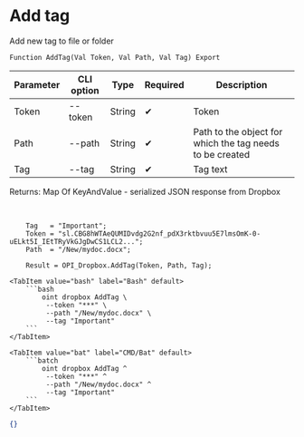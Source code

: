 ﻿---
sidebar_position: 2
---


# Add tag
 Add new tag to file or folder



`Function AddTag(Val Token, Val Path, Val Tag) Export`

  | Parameter | CLI option | Type | Required | Description |
  |-|-|-|-|-|
  | Token | --token | String | &#x2714; | Token |
  | Path | --path | String | &#x2714; | Path to the object for which the tag needs to be created |
  | Tag | --tag | String | &#x2714; | Tag text |

  
  Returns:  Map Of KeyAndValue - serialized JSON response from Dropbox

<br/>




```bsl title="1C:Enterprise/OneScript code example"
    Tag   = "Important";
    Token = "sl.CBG8hWTAeQUMIDvdg2G2nf_pdX3rktbvuu5E7lmsOmK-0-uELkt5I_IEtTRyVkGJgDwCS1LCL2...";
    Path  = "/New/mydoc.docx";

    Result = OPI_Dropbox.AddTag(Token, Path, Tag);
```
 

 <Tabs>
  
    <TabItem value="bash" label="Bash" default>
        ```bash
            oint dropbox AddTag \
             --token "***" \
             --path "/New/mydoc.docx" \
             --tag "Important"
        ```
    </TabItem>
  
    <TabItem value="bat" label="CMD/Bat" default>
        ```batch
            oint dropbox AddTag ^
             --token "***" ^
             --path "/New/mydoc.docx" ^
             --tag "Important"
        ```
    </TabItem>
</Tabs>


```json title="Result"
{}
```
